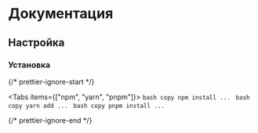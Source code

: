 
# Документация

## Настройка

<Steps>

### Установка


{/* prettier-ignore-start */}

<Tabs items={["npm", "yarn", "pnpm"]}>
  <Tab>
    ```bash copy
    npm install ...
    ```
  </Tab>
  <Tab>
    ```bash copy
    yarn add ...
    ```
  </Tab>
  <Tab>
    ```bash copy
    pnpm install ...
    ```
  </Tab>
</Tabs>

{/* prettier-ignore-end */}

</Steps>
